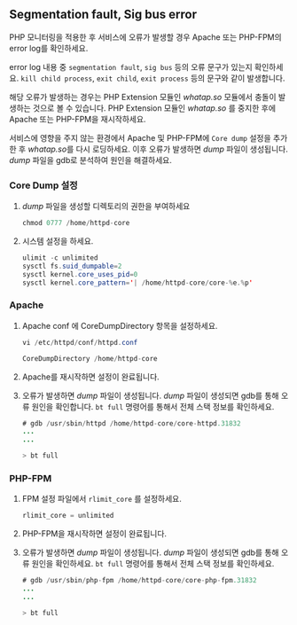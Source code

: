 ## Segmentation fault, Sig bus error
<!-- 표기 스타일 확인 -->
PHP 모니터링을 적용한 후 서비스에 오류가 발생할 경우 Apache 또는 PHP-FPM의 error log를 확인하세요.

error log 내용 중 `segmentation fault`, `sig bus` 등의 오류 문구가 있는지 확인하세요. `kill child process`, `exit child`, `exit process` 등의 문구와 같이 발생합니다. 

해당 오류가 발생하는 경우는 PHP Extension 모듈인 *whatap.so* 모듈에서 충돌이 발생하는 것으로 볼 수 있습니다. PHP Extension 모듈인 *whatap.so* 를 중지한 후에 Apache 또는 PHP-FPM을 재시작하세요.

서비스에 영향을 주지 않는 환경에서 Apache 및 PHP-FPM에 `Core dump` 설정을 추가한 후 *whatap.so*를 다시 로딩하세요. 이후 오류가 발생하면 *dump* 파일이 생성됩니다. *dump* 파일을 gdb로 분석하여 원인을 해결하세요. 

### Core Dump 설정

1. *dump* 파일을 생성할 디렉토리의 권한을 부여하세요

    ```java
    chmod 0777 /home/httpd-core
    ```

1. 시스템 설정을 하세요.

    ```java
    ulimit -c unlimited
    sysctl fs.suid_dumpable=2
    sysctl kernel.core_uses_pid=0
    sysctl kernel.core_pattern='| /home/httpd-core/core-%e.%p'
    ```

### Apache

1. Apache conf 에 CoreDumpDirectory 항목을 설정하세요. 

    ```java
    vi /etc/httpd/conf/httpd.conf

    CoreDumpDirectory /home/httpd-core
    ```
1. Apache를 재시작하면 설정이 완료됩니다. 

1. 오류가 발생하면 *dump* 파일이 생성됩니다. *dump* 파일이 생성되면 gdb를 통해 오류 원인을 확인합니다. `bt full` 명령어를 통해서 전체 스택 정보를 확인하세요.

    ```java
    # gdb /usr/sbin/httpd /home/httpd-core/core-httpd.31832
    ...
    ...

    > bt full
    ```

### PHP-FPM

1. FPM 설정 파일에서 `rlimit_core` 를 설정하세요. 

    ```java
    rlimit_core = unlimited
    ```

1. PHP-FPM을 재시작하면 설정이 완료됩니다. 

1. 오류가 발생하면 *dump* 파일이 생성됩니다. *dump* 파일이 생성되면 gdb를 통해 오류 원인을 확인하세요. `bt full` 명령어를 통해서 전체 스택 정보를 확인하세요.

    ```java
    # gdb /usr/sbin/php-fpm /home/httpd-core/core-php-fpm.31832
    ...
    ...

    > bt full
    ```
